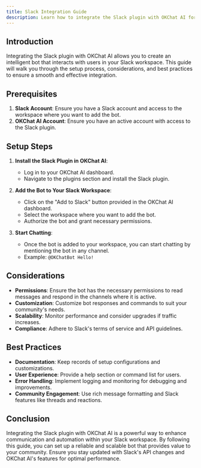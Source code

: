 ```yaml
---
title: Slack Integration Guide
description: Learn how to integrate the Slack plugin with OKChat AI for intelligent bot interactions in your workspace.
---
```


## Introduction

Integrating the Slack plugin with OKChat AI allows you to create an intelligent bot that interacts with users in your Slack workspace. This guide will walk you through the setup process, considerations, and best practices to ensure a smooth and effective integration.

## Prerequisites

1. **Slack Account**: Ensure you have a Slack account and access to the workspace where you want to add the bot.
2. **OKChat AI Account**: Ensure you have an active account with access to the Slack plugin.

## Setup Steps

1. **Install the Slack Plugin in OKChat AI**:

   - Log in to your OKChat AI dashboard.
   - Navigate to the plugins section and install the Slack plugin.

2. **Add the Bot to Your Slack Workspace**:

   - Click on the "Add to Slack" button provided in the OKChat AI dashboard.
   - Select the workspace where you want to add the bot.
   - Authorize the bot and grant necessary permissions.

3. **Start Chatting**:
   - Once the bot is added to your workspace, you can start chatting by mentioning the bot in any channel.
   - Example: `@OKChatBot Hello!`

## Considerations

- **Permissions**: Ensure the bot has the necessary permissions to read messages and respond in the channels where it is active.
- **Customization**: Customize bot responses and commands to suit your community's needs.
- **Scalability**: Monitor performance and consider upgrades if traffic increases.
- **Compliance**: Adhere to Slack's terms of service and API guidelines.

## Best Practices

- **Documentation**: Keep records of setup configurations and customizations.
- **User Experience**: Provide a help section or command list for users.
- **Error Handling**: Implement logging and monitoring for debugging and improvements.
- **Community Engagement**: Use rich message formatting and Slack features like threads and reactions.

## Conclusion

Integrating the Slack plugin with OKChat AI is a powerful way to enhance communication and automation within your Slack workspace. By following this guide, you can set up a reliable and scalable bot that provides value to your community. Ensure you stay updated with Slack's API changes and OKChat AI's features for optimal performance.
